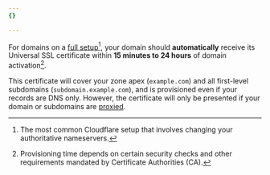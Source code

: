 ```yaml
---
{}

---
```


For domains on a [full setup](/dns/zone-setups/full-setup/)[^1], your domain should **automatically** receive its Universal SSL certificate within **15 minutes to 24 hours** of domain activation[^2].

This certificate will cover your zone apex (`example.com`) and all first-level subdomains (`subdomain.example.com`), and is provisioned even if your records are DNS only. However, the certificate will only be presented if your domain or subdomains are [proxied](/dns/manage-dns-records/reference/proxied-dns-records/).

[^1]: The most common Cloudflare setup that involves changing your authoritative nameservers.

[^2]: Provisioning time depends on certain security checks and other requirements mandated by Certificate Authorities (CA).
